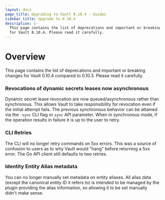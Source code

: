```yaml
---
layout: docs
page_title: Upgrading to Vault 0.10.4 - Guides
sidebar_title: Upgrade to 0.10.4
description: |-
  This page contains the list of deprecations and important or breaking changes
  for Vault 0.10.4. Please read it carefully.
---
```


# Overview

This page contains the list of deprecations and important or breaking changes
for Vault 0.10.4 compared to 0.10.3. Please read it carefully.

### Revocations of dynamic secrets leases now asynchronous

Dynamic secret lease revocation are now queued/asynchronous rather
than synchronous. This allows Vault to take responsibility for revocation
even if the initial attempt fails. The previous synchronous behavior can be
attained via the `-sync` CLI flag or `sync` API parameter. When in
synchronous mode, if the operation results in failure it is up to the user
to retry.

### CLI Retries

The CLI will no longer retry commands on 5xx errors. This was a
source of confusion to users as to why Vault would "hang" before returning a
5xx error. The Go API client still defaults to two retries.

### Identity Entity Alias metadata

You can no longer manually set metadata on
entity aliases. All alias data (except the canonical entity ID it refers to)
is intended to be managed by the plugin providing the alias information, so
allowing it to be set manually didn't make sense.
